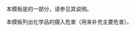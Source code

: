 {{Documentation subpage}}
本模板是{{tl|Chembox}}的一部分，请参见其说明。

本模板列出化学品的摄入危害（用来补充主要危害）。
<includeonly>
[[Category:化学信息框模板|{{PAGENAME}}]]
</includeonly>